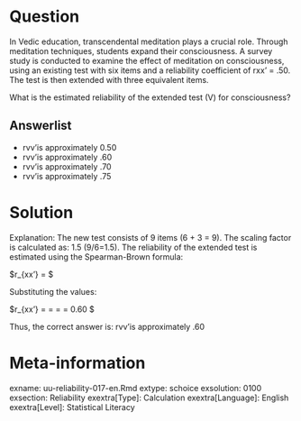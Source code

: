 
Question
========
  
In Vedic education, transcendental meditation plays a crucial role. Through meditation techniques, students expand their consciousness. A survey study is conducted to examine the effect of meditation on consciousness, using an existing test with six items and a reliability coefficient of rxx' = .50. The test is then extended with three equivalent items.

What is the estimated reliability of the extended test (V) for consciousness?


  
Answerlist
----------
* rvv'is approximately 0.50
* rvv'is approximately .60
* rvv'is approximately .70
* rvv'is approximately .75

Solution
========

Explanation:
The new test consists of 9 items (6 + 3 = 9). The scaling factor is calculated as: 1.5 (9/6=1.5). The reliability of the extended test is estimated using the Spearman-Brown formula:

$r_{xx'} = \frac {v * r_{oo'}}{1+ (v-1) r_{oo'}} $

Substituting the values:

$r_{xx'} = \frac {1.5 * 50}{1+ (1.5-1) 0.50} =  \frac {0.75}{1+ 0.25} = \frac {0.75}{1.25} = 0.60  $
  
Thus, the correct answer is: rvv'is approximately .60

Meta-information
================
exname: uu-reliability-017-en.Rmd
extype: schoice
exsolution: 0100
exsection: Reliability
exextra[Type]: Calculation
exextra[Language]: English
exextra[Level]: Statistical Literacy
